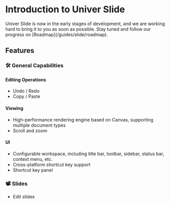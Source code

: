 
# Introduction to Univer Slide

<Callout emoji="⚠️">
  Univer Slide is now in the early stages of development, and we are working hard to bring it to you as soon as possible. Stay tuned and follow our progress on [Roadmap](/guides/slide/roadmap).
</Callout>

## Features

### 🛠 General Capabilities

#### Editing Operations

- Undo / Redo
- Copy / Paste

#### Viewing

- High-performance rendering engine based on Canvas, supporting multiple document types
- Scroll and zoom

#### UI

- Configurable workspace, including title bar, toolbar, sidebar, status bar, context menu, etc.
- Cross-platform shortcut key support
- Shortcut key panel

### 📽️ Slides

- Edit slides
